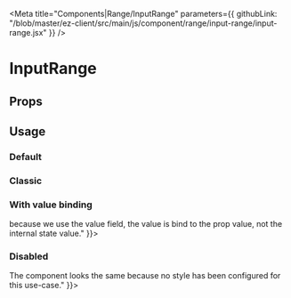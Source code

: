 
<Meta 
  title="Components|Range/InputRange" 
  parameters={{
    githubLink: "/blob/master/ez-client/src/main/js/component/range/input-range/input-range.jsx"
  }}
/>

                 
<Anchor storyId="components-range-input-range--default-story" />


# InputRange

## Props
 
<Props of={InputRange} />

## Usage

### Default

<Preview>
  <Story
    name="default"
    parameters={{
      className: "widget"
    }}
  >
    <InputRange />
  </Story>
</Preview>

### Classic

<Preview>
  <Story
    name="classic"
    parameters={{
      className: "widget"
    }}
  >
    <InputRange
      defaultValue={40}
      minValue={0}
      maxValue={100}
      step={1}
    />
  </Story>
</Preview>

### With value binding

<Preview>
  <Story
    name="valueBinding"
    parameters={{
      className: "widget",
      info: "You can't move the range here because we don't update the value onChange <br/> because we use the value field, the value is bind to the prop value, not the internal state value."
    }}>
    <InputRange 
      value={4}
      minValue={0}
      maxValue={5}
      step={1}
    />
  </Story>
</Preview>

### Disabled

<Preview>
  <Story
    name="disabled"
    parameters={{
      className: "widget",
      info: "This range is disabled so you can't move it. <br/> The component looks the same because no style has been configured for this use-case."
    }}>
    <InputRange 
      defaultValue={1}
      minValue={0}
      maxValue={5}
      step={1}
      disabled
    />
  </Story>
</Preview>

